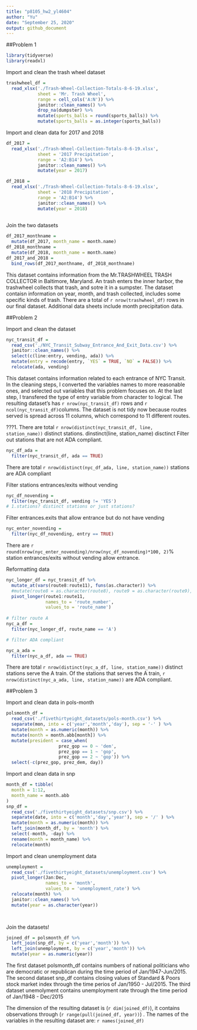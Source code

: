 ```yaml
---
title: "p8105_hw2_yl4604"
author: "Yu"
date: "September 25, 2020"
output: github_document
---
```


##Problem 1

```r
library(tidyverse)
library(readxl)
```


Import and clean the trash wheel dataset

```r
trashwheel_df = 
  read_xlsx('./Trash-Wheel-Collection-Totals-8-6-19.xlsx',
            sheet = 'Mr. Trash Wheel', 
            range = cell_cols('A:N')) %>% 
            janitor::clean_names() %>% 
            drop_na(dumpster) %>% 
            mutate(sports_balls = round(sports_balls)) %>%
            mutate(sports_balls = as.integer(sports_balls))

```

Import and clean data for 2017 and 2018
```r
df_2017 =
  read_xlsx('./Trash-Wheel-Collection-Totals-8-6-19.xlsx', 
            sheet = '2017 Precipitation', 
            range = 'A2:B14') %>% 
            janitor::clean_names() %>% 
            mutate(year = 2017)

df_2018 =
  read_xlsx('./Trash-Wheel-Collection-Totals-8-6-19.xlsx', 
            sheet = '2018 Precipitation', 
            range = 'A2:B14') %>% 
            janitor::clean_names() %>% 
            mutate(year = 2018)
  
```
 Join the two datasets
 
```r
df_2017_monthname = 
  mutate(df_2017, month_name = month.name)
df_2018_monthname = 
  mutate(df_2018, month_name = month.name)
df_2017_and_2018 = 
  bind_rows(df_2017_monthname, df_2018_monthname)
```
 
This dataset contains information from the Mr.TRASHWHEEL TRASH COLLECTOR in Baltimore, Maryland. An trash enters the inner harbor, the trashwheel collects that trash, and sotre it in a sumpster. The dataset contaisn information on year, month, and trash collected, includes some specific kinds of trash.
There are a total of `r nrow(trashwheel_df)` rows in our final dataset. 
Additional data sheets include month precipitation data.


##Problem 2

Import and clean the dataset

```r
nyc_transit_df = 
  read_csv('./NYC_Transit_Subway_Entrance_And_Exit_Data.csv') %>% 
  janitor::clean_names() %>% 
  select(c(line:entry, vending, ada)) %>% 
  mutate(entry = recode(entry, `YES` = TRUE, `NO` = FALSE)) %>% 
  relocate(ada, vending)

```

This dataset contains information related to each entrance of NYC Transit. In the cleaning steps, I converted the variables names to more reasonable ones, and selected out variables that this problem focuses on. At the last step, I transfered the type of entry variable from character to logical.
The resulting dataset's has `r nrow(nyc_transit_df)` rows and `r ncol(nyc_transit_df)`columns.
The dataset is not tidy now because routes served is spread across 11 columns, which correspond to 11 different routes.

???1. There are total `r nrow(distinct(nyc_transit_df, line, station_name))` distinct stations. dinstinct(line, station_name)
 disctinct
Filter out stations that are not ADA compliant.
```r
nyc_df_ada = 
  filter(nyc_transit_df, ada == TRUE)
```

There are total `r nrow(distinct(nyc_df_ada, line, station_name))` stations are ADA compliant

Filter stations entrances/exits without vending
```r
nyc_df_novending = 
  filter(nyc_transit_df, vending != 'YES')
# 1.stations? distinct stations or just stations?
```

Filter entrances.exits that allow entrance but do not have vending
```r
nyc_enter_novending = 
  filter(nyc_df_novending, entry == TRUE)
```

There are `r round(nrow(nyc_enter_novending)/nrow(nyc_df_novending)*100, 2)`% station entrances/exits without vending allow entrance.


Reformatting data
```r
nyc_longer_df = nyc_transit_df %>% 
  mutate_at(vars(route8:route11), funs(as.character)) %>%  
  #mutate(route8 = as.character(route8), route9 = as.character(route9), route10 = as.character(route10), route11 = as.character(route11)) %>% 
  pivot_longer(route1:route11, 
               names_to = 'route_number',
               values_to = 'route_name') 
  
# filter route A 
nyc_a_df = 
  filter(nyc_longer_df, route_name == 'A')

# filter ADA compliant

nyc_a_ada = 
  filter(nyc_a_df, ada == TRUE)

```

There are total `r nrow(distinct(nyc_a_df, line, station_name))` distinct stations serve the A train.
Of the stations that serves the A train, `r nrow(distinct(nyc_a_ada, line, station_name))` are ADA compliant.


##Problem 3

Import and clean data in pols-month

```r

polsmonth_df = 
  read_csv('./fivethirtyeight_datasets/pols-month.csv') %>% 
  separate(mon, into = c('year','month','day'), sep = '-' ) %>% 
  mutate(month = as.numeric(month)) %>%
  mutate(month = month.abb[month]) %>% 
  mutate(president = case_when(
                    prez_gop == 0 ~ 'dem', 
                    prez_gop == 1 ~ 'gop',
                    prez_gop == 2 ~ 'gop')) %>% 
  select(-c(prez_gop, prez_dem, day))
```

Import and clean data in snp

```r
month_df = tibble(
  month = 1:12,
  month_name = month.abb
)
snp_df = 
  read_csv('./fivethirtyeight_datasets/snp.csv') %>% 
  separate(date, into = c('month','day','year'), sep = '/' ) %>% 
  mutate(month = as.numeric(month)) %>% 
  left_join(month_df, by = 'month') %>% 
  select(-month, -day) %>%  
  rename(month = month_name) %>% 
  relocate(month)

```

Import and clean unemployment data

```r
unemployment = 
  read_csv('./fivethirtyeight_datasets/unemployment.csv') %>%
  pivot_longer(Jan:Dec, 
               names_to = 'month',
               values_to = 'unemployment_rate') %>% 
  relocate(month) %>% 
  janitor::clean_names() %>% 
  mutate(year = as.character(year))

  
```

Join the datasets!

```r
joined_df = polsmonth_df %>% 
  left_join(snp_df, by = c('year','month')) %>% 
  left_join(unemployment, by = c('year','month')) %>% 
  mutate(year = as.numeric(year))


```

The first dataset polsmonth_df contains numbers of national politicians who are democratic or republican during the time period of Jan/1947-Jun/2015.
The second dataset snp_df contains closing values of Standard & Poors stock market index through the time perios of Jan/1950 - Jul/2015.
The third dataset unemolyment contains unemployment rate through the time period of Jan/1948 - Dec/2015


The dimension of the resulting dataset is (`r dim(joined_df)`), it contains observations through (`r range(pull(joined_df, year))`) . The names of the variables in the resulting dataset are: `r names(joined_df)`
